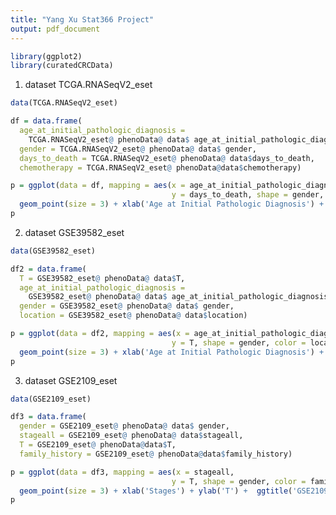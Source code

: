 ```yaml
---
title: "Yang Xu Stat366 Project"
output: pdf_document
---
```


```r
library(ggplot2)
library(curatedCRCData)
```

1. dataset TCGA.RNASeqV2_eset

```r
data(TCGA.RNASeqV2_eset)

df = data.frame(
  age_at_initial_pathologic_diagnosis = 
    TCGA.RNASeqV2_eset@ phenoData@ data$ age_at_initial_pathologic_diagnosis,
  gender = TCGA.RNASeqV2_eset@ phenoData@ data$ gender,
  days_to_death = TCGA.RNASeqV2_eset@ phenoData@ data$days_to_death,
  chemotherapy = TCGA.RNASeqV2_eset@ phenoData@data$chemotherapy)

```


```r
p = ggplot(data = df, mapping = aes(x = age_at_initial_pathologic_diagnosis,
                                    y = days_to_death, shape = gender, color = chemotherapy ) ) +
  geom_point(size = 3) + xlab('Age at Initial Pathologic Diagnosis') + ylab('Days to Death') +  ggtitle('TCGA.RNASeqV2_eset')
p
```

2. dataset GSE39582_eset

```r
data(GSE39582_eset)

df2 = data.frame(
  T = GSE39582_eset@ phenoData@ data$T,
  age_at_initial_pathologic_diagnosis = 
    GSE39582_eset@ phenoData@ data$ age_at_initial_pathologic_diagnosis,
  gender = GSE39582_eset@ phenoData@ data$ gender,
  location = GSE39582_eset@ phenoData@ data$location)
```

```r
p = ggplot(data = df2, mapping = aes(x = age_at_initial_pathologic_diagnosis,
                                    y = T, shape = gender, color = location ) ) +
  geom_point(size = 3) + xlab('Age at Initial Pathologic Diagnosis') + ylab('T') +  ggtitle('GSE39582_eset')
p
```


3. dataset GSE2109_eset

```r
data(GSE2109_eset)

df3 = data.frame(
  gender = GSE2109_eset@ phenoData@ data$ gender,
  stageall = GSE2109_eset@ phenoData@ data$stageall,
  T = GSE2109_eset@ phenoData@data$T,
  family_history = GSE2109_eset@ phenoData@data$family_history)
```

```r
p = ggplot(data = df3, mapping = aes(x = stageall,
                                    y = T, shape = gender, color = family_history ) ) +
  geom_point(size = 3) + xlab('Stages') + ylab('T') +  ggtitle('GSE2109_eset')
p
```
